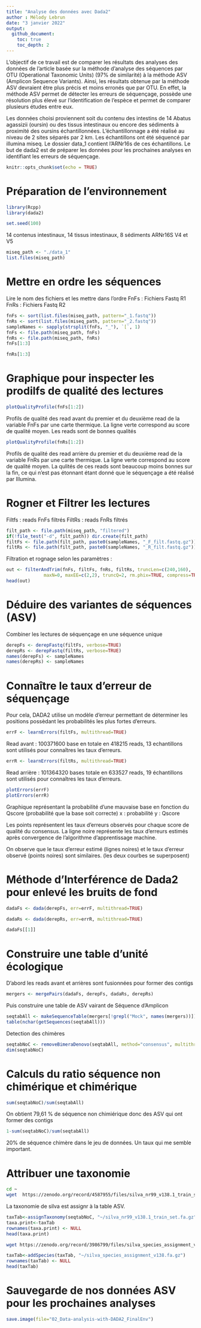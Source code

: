 ```yaml
---
title: "Analyse des données avec Dada2"
author : Mélody Lebrun
date: "3 janvier 2022"
output: 
  github_document:
    toc: true
    toc_depth: 2
---
```


L'objectif de ce travail est de comparer les résultats des analyses des données de l'article basée sur la méthode d'analyse des séquences par OTU (Operational Taxonomic Units) (97% de similarité) à la méthode ASV (Amplicon Sequence Variants). 
Ainsi, les résultats obtenue par la méthode ASV devraient être plus précis et moins erronés que par OTU. En effet, la méthode ASV permet de détecter les erreurs de séquençage, possède une résolution plus élevé sur l'identification de l'espèce et permet de comparer plusieurs études entre eux.   

Les données choisi proviennent soit du contenu des intestins de 14 Abatus agassizii (oursin) ou des tissus intestinaux ou encore des sédiments à proximité des oursins échantillonnées. L'échantillonnage a été réalisé au niveau de 2 sites séparés par 2 km. Les échantillons ont été séquencé par illumina miseq. Le dossier data_1 contient l'ARNr16s de ces échantillons. 
Le but de dada2 est de préparer les données pour les prochaines analyses en identifiant les erreurs de séquençage. 

```r
knitr::opts_chunk$set(echo = TRUE)
```

# Préparation de l'environnement

```r
library(Rcpp)
library(dada2)
```

```r
set.seed(100)
```

14 contenus intestinaux, 14 tissus intestinaux, 8 sédiments ARNr16S V4 et V5 
```r
miseq_path <- "./data_1"
list.files(miseq_path)
```

# Mettre en ordre les séquences
Lire le nom des fichiers et les mettre dans l'ordre
FnFs : Fichiers Fastq R1
FnRs : Fichiers Fastq R2 

```r
fnFs <- sort(list.files(miseq_path, pattern="_1.fastq"))
fnRs <- sort(list.files(miseq_path, pattern="_2.fastq"))
sampleNames <- sapply(strsplit(fnFs, "_"), `[`, 1)
fnFs <- file.path(miseq_path, fnFs)
fnRs <- file.path(miseq_path, fnRs)
fnFs[1:3]
```

```r
fnRs[1:3]
```

# Graphique pour inspecter les prodilfs de qualité des lectures 

```r
plotQualityProfile(fnFs[1:2])
```
Profils de qualité des read avant du premier et du deuxième read de la variable FnFs par une carte thermique. La ligne verte correspond au score de qualité moyen. Les reads sont de bonnes qualités 


```r
plotQualityProfile(fnRs[1:2])
```

Profils de qualité des read arrière du premier et du deuxième read de la variable FnRs par une carte thermique. La ligne verte correspond au score de qualité moyen. La qulités de ces reads sont beaucoup moins bonnes sur la fin, ce qui n'est pas étonnant étant donné que le séquençage a été réalisé par Illumina. 

# Rogner et Filtrer les lectures

Filtfs : reads FnFs filtrés
FiltRs : reads FnRs filtrés
```r
filt_path <- file.path(miseq_path, "filtered") 
if(!file_test("-d", filt_path)) dir.create(filt_path)
filtFs <- file.path(filt_path, paste0(sampleNames, "_F_filt.fastq.gz"))
filtRs <- file.path(filt_path, paste0(sampleNames, "_R_filt.fastq.gz"))
```

Filtration et rognage selon les paramètres : 
```r
out <- filterAndTrim(fnFs, filtFs, fnRs, filtRs, truncLen=c(240,160),
              maxN=0, maxEE=c(2,2), truncQ=2, rm.phix=TRUE, compress=TRUE, multithread=TRUE)
head(out)
```

# Déduire des variantes de séquences (ASV)  
Combiner les lectures de séquençage en une séquence unique

```r
derepFs <- derepFastq(filtFs, verbose=TRUE)
derepRs <- derepFastq(filtRs, verbose=TRUE)
names(derepFs) <- sampleNames
names(derepRs) <- sampleNames
```
# Connaître le taux d'erreur de séquençage 

Pour cela, DADA2 utilise un modèle d'erreur permettant de déterminer les positions possèdant les probabilités les plus fortes d'erreurs. 

```r
errF <- learnErrors(filtFs, multithread=TRUE)
```

Read avant :
100371600 base en totale en 418215 reads, 13 echantillons sont utilisés pour connaîtres les taux d'erreurs.


```r
errR <- learnErrors(filtRs, multithread=TRUE)
```

Read arrière :
101364320 bases totale en 633527 reads, 19 échantillons sont utilisés pour connaîtres les taux d'erreurs. 

```r
plotErrors(errF)
plotErrors(errR)
```

Graphique représentant la probabilité d'une mauvaise base en fonction du Qscore (probabilité que la base soit correcte)
x : probabilité 
y : Qscore

Les points représentent les taux d'erreurs observés pour chaque score de qualité du consensus. 
La ligne noire représente les taux d'erreurs estimés après convergence de l'algorithme d'apprentissage machine. 

On observe que le taux d'erreur estimé (lignes noires) et le taux d'erreur observé (points noires) sont similaires. (les deux courbes se superposent)

# Méthode d'Interférence de Dada2 pour enlevé les bruits de fond

```r
dadaFs <- dada(derepFs, err=errF, multithread=TRUE)
```

```r
dadaRs <- dada(derepRs, err=errR, multithread=TRUE)
```

```r
dadaFs[[1]]
```

# Construire une table d'unité écologique

D'abord les reads avant et arrières sont fusionnées pour former des contigs

```r
mergers <- mergePairs(dadaFs, derepFs, dadaRs, derepRs)
```

Puis construire une table de ASV vairant de Séquence d'Amplicon
```r
seqtabAll <- makeSequenceTable(mergers[!grepl("Mock", names(mergers))])
table(nchar(getSequences(seqtabAll)))
```

Detection des chimères 

```r
seqtabNoC <- removeBimeraDenovo(seqtabAll, method="consensus", multithread=TRUE, verbose=TRUE)
dim(seqtabNoC)
```

# Calculs du ratio séquence non chimérique et chimérique

```r
sum(seqtabNoC)/sum(seqtabAll)
```
On obtient 79,61 % de séquence non chimiérique donc des ASV qui ont former des contigs
```r
1-sum(seqtabNoC)/sum(seqtabAll)
```
20% de séquence chimère dans le jeu de données. Un taux qui me semble important. 

# Attribuer une taxonomie

```bash
cd ~
wget  https://zenodo.org/record/4587955/files/silva_nr99_v138.1_train_set.fa.gz
```
La taxonomie de silva est assignr à la table ASV. 

```r
taxTab<-assignTaxonomy(seqtabNoC, "~/silva_nr99_v138.1_train_set.fa.gz", multithread=TRUE)
taxa.print<-taxTab
rownames(taxa.print) <- NULL
head(taxa.print)
```

```bash
wget https://zenodo.org/record/3986799/files/silva_species_assignment_v138.fa.gz
```

```r
taxTab<-addSpecies(taxTab, "~/silva_species_assignment_v138.fa.gz")
rownames(taxTab) <- NULL
head(taxTab)
```

# Sauvegarde de nos données ASV pour les prochaines analyses 
```r
save.image(file="02_Data-analysis-with-DADA2_FinalEnv")
```


